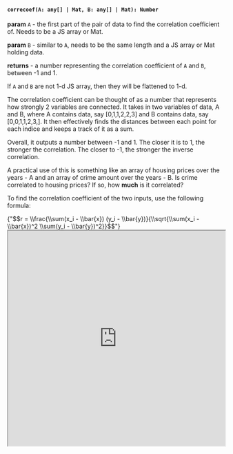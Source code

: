 
#### `correcoef(A: any[] | Mat, B: any[] | Mat): Number`


**param** `A` - the first part of the pair of data to find the correlation coefficient of. Needs to be a JS array or Mat.

**param** `B` - similar to `A`, needs to be the same length and a JS array or Mat holding data.

**returns** - a number representing the correlation coefficient of `A` and `B`, between -1 and 1.

If `A` and `B` are not 1-d JS array, then they will be flattened to 1-d.


The correlation coefficient can be thought of as a number that represents how strongly 2 variables are connected. It takes in two variables of data, A and B, where A contains data, say [0,1,1,2,2,3] and B contains data, say [0,0,1,1,2,3,].
It then effectively finds the distances between each point for each indice and keeps a track of it as a sum. 

Overall, it outputs a number between -1 and 1. The closer it is to 1, the stronger the correlation. The closer to -1, the stronger the inverse correlation. 

A practical use of this is something like an array of housing prices over the years - A and an array of crime amount over the years - B. Is crime correlated to housing prices? If so, how **much** is it correlated?

To find the correlation coefficient of the two inputs, use the following formula:

<MathJaxContext>
      <MathJax>{"$$r = \\frac{\\sum(x_i - \\bar{x}) (y_i - \\bar{y})}{\\sqrt{\\sum(x_i - \\bar{x})^2 \\sum(y_i - \\bar{y})^2}}$$"}</MathJax>
</MathJaxContext>

<iframe src="https://hlab.app/s/LinJianan/correcoef_book"
    width="100%"
    height="500px">
</iframe>
